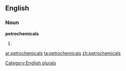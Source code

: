 
==English==

===Noun===
'''petrochemicals'''

# {{plural of|[[petrochemical]]}}

[[Category:English plurals]]

[[ar:petrochemicals]]
[[ta:petrochemicals]]
[[zh:petrochemicals]]